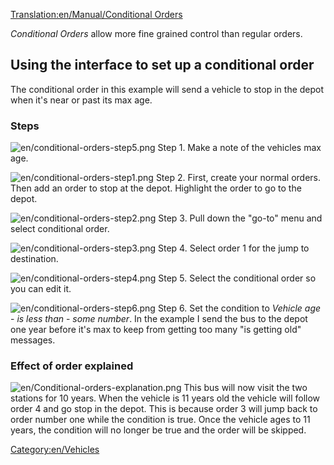 [[Translation:en/Manual/Conditional Orders]]
{{en/Tutorial}}{{en/Table of contents}}

''Conditional Orders'' allow more fine grained control than regular orders.

== Using the interface to set up a conditional order ==

The conditional order in this example will send a vehicle to stop in the depot when it's near or past its max age.
===Steps===
[[File:en/conditional-orders-step5.png|left]]
Step 1.
Make a note of the vehicles max age.

[[File:en/conditional-orders-step1.png|left]]
Step 2.
First, create your normal orders. Then add an order to stop at the depot. Highlight the order to go to the depot.

[[File:en/conditional-orders-step2.png|left]]
Step 3.
Pull down the "go-to" menu and select conditional order.

[[File:en/conditional-orders-step3.png|left]]
Step 4.
Select order 1 for the jump to destination.

[[File:en/conditional-orders-step4.png|left]]
Step 5.
Select the conditional order so you can edit it.


[[File:en/conditional-orders-step6.png|left]]
Step 6.
Set the condition to ''Vehicle age'' - ''is less than'' - ''some number''. In the example I send the bus to the depot one year before it's max to keep from getting too many "is getting old" messages.
<br clear="all" />

===Effect of order explained===
[[File:en/Conditional-orders-explanation.png|left]]
This bus will now visit the two stations for 10 years. When the vehicle is 11 years old the vehicle will follow order 4 and go stop in the depot.
This is because order 3 will jump back to order number one while the condition is true. Once the vehicle ages to 11 years, the condition will no longer be true and the order will be skipped.

[[Category:en/Vehicles]]